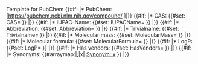 <noinclude>Template for PubChem</noinclude>
<includeonly>
{{#if: {{{cid|}}} |* PubChem: [https://pubchem.ncbi.nlm.nih.gov/compound/{{{cid}}} {{{cid}}}]|}}
{{#if: {{{cas|}}} |* CAS: {{#set: CAS={{{cas}}} }} {{{cas}}}|}}
{{#if: {{{iupacName|}}} |* IUPAC-Name: {{#set: IUPACName={{{iupacName}}} }} {{{iupacName}}}|}}
{{#if: {{{abbrev|}}} |* Abbreviation: {{#set: Abbreviation={{{abbrev}}} }} {{{abbrev}}}|}}
{{#if: {{{trivialname|}}} |* Trivialname: {{#set: Trivialname={{{trivialname}}} }} {{{trivialname}}}|}}
{{#if: {{{molecularMass|}}} |* Molecular mass: {{#set: MolecularMass={{{molecularMass}}} }} {{{molecularMass}}}|}}
{{#if: {{{molecularFormula|}}} |* Molecular formula: {{#set: MolecularFormula={{{molecularFormula}}} }} {{{molecularFormula}}}|}}
{{#if: {{{logP|}}} |* LogP: {{#set: LogP={{{logP}}} }} {{{logP}}}|}}
{{#if: {{{hasVendors|}}} |* Has vendors: {{#set: HasVendors={{{hasVendors}}} }} {{{hasVendors}}}|}}
{{#if: {{{synonyms|}}} |* Synonyms: {{#arraymap:{{{synonyms|}}}|,|x| [[Synonym::x]] }} |}}

<includeonly>
